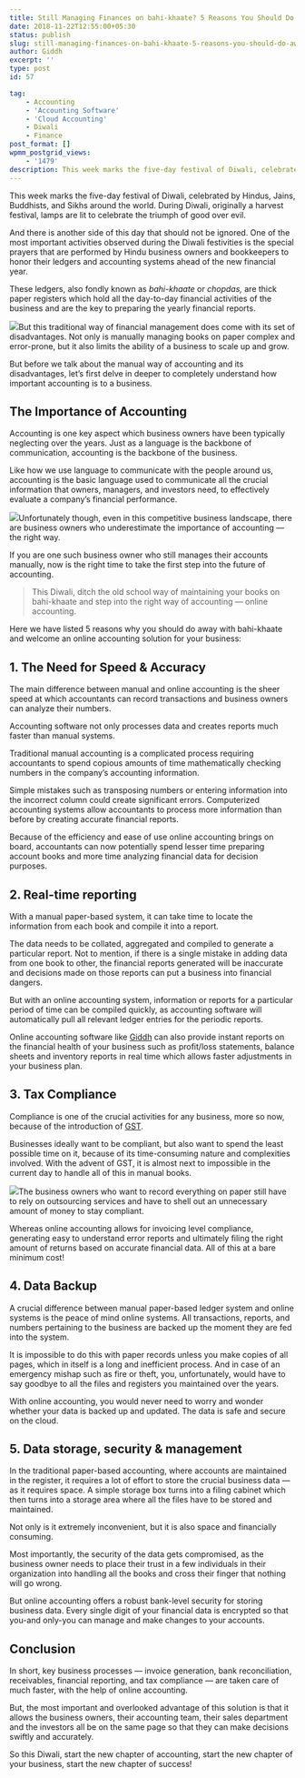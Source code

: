 ```yaml
---
title: Still Managing Finances on bahi-khaate? 5 Reasons You Should Do Away With Manual Accounting This Diwali (And What To Do Instead.)
date: 2018-11-22T12:55:00+05:30
status: publish
slug: still-managing-finances-on-bahi-khaate-5-reasons-you-should-do-away-with-manual-accounting-this-diwali-and-what-to-do-instead
author: Giddh
excerpt: ''
type: post
id: 57

tag:
    - Accounting
    - 'Accounting Software'
    - 'Cloud Accounting'
    - Diwali
    - Finance
post_format: []
wpmm_postgrid_views:
    - '1479'
description: This week marks the five-day festival of Diwali, celebrated by Hindus, Jains, Buddhists, and Sikhs around the world. During Diwali, 
---
```

This week marks the five-day festival of Diwali, celebrated by Hindus, Jains, Buddhists, and Sikhs around the world. During Diwali, originally a harvest festival, lamps are lit to celebrate the triumph of good over evil.

And there is another side of this day that should not be ignored. One of the most important activities observed during the Diwali festivities is the special prayers that are performed by Hindu business owners and bookkeepers to honor their ledgers and accounting systems ahead of the new financial year.

These ledgers, also fondly known as *bahi-khaate* or *chopdas,* are thick paper registers which hold all the day-to-day financial activities of the business and are the key to preparing the yearly financial reports.

<img class="wp-block-image size-large is-style-default" src = "https://miro.medium.com/max/880/1*9mej6KEXHoZIN8aXMb9HYQ.jpeg" />But this traditional way of financial management does come with its set of disadvantages. Not only is manually managing books on paper complex and error-prone, but it also limits the ability of a business to scale up and grow.

But before we talk about the manual way of accounting and its disadvantages, let’s first delve in deeper to completely understand how important accounting is to a business.

The Importance of Accounting
----------------------------

Accounting is one key aspect which business owners have been typically neglecting over the years. Just as a language is the backbone of communication, accounting is the backbone of the business.

Like how we use language to communicate with the people around us, accounting is the basic language used to communicate all the crucial information that owners, managers, and investors need, to effectively evaluate a company’s financial performance.

<img class="wp-block-image size-large" src = "https://miro.medium.com/max/1126/1*_CYnhUUfJtQWaf4-4Meofw.jpeg" />Unfortunately though, even in this competitive business landscape, there are business owners who underestimate the importance of accounting — the right way.

If you are one such business owner who still manages their accounts manually, now is the right time to take the first step into the future of accounting.

> This Diwali, ditch the old school way of maintaining your books on bahi-khaate and step into the right way of accounting — online accounting.

Here we have listed 5 reasons why you should do away with bahi-khaate and welcome an online accounting solution for your business:

**1. The Need for Speed &amp; Accuracy**
----------------------------------------

The main difference between manual and online accounting is the sheer speed at which accountants can record transactions and business owners can analyze their numbers.

Accounting software not only processes data and creates reports much faster than manual systems.

Traditional manual accounting is a complicated process requiring accountants to spend copious amounts of time mathematically checking numbers in the company’s accounting information.

Simple mistakes such as transposing numbers or entering information into the incorrect column could create significant errors. Computerized accounting systems allow accountants to process more information than before by creating accurate financial reports.

Because of the efficiency and ease of use online accounting brings on board, accountants can now potentially spend lesser time preparing account books and more time analyzing financial data for decision purposes.

**2. Real-time reporting**
--------------------------

With a manual paper-based system, it can take time to locate the information from each book and compile it into a report.

The data needs to be collated, aggregated and compiled to generate a particular report. Not to mention, if there is a single mistake in adding data from one book to other, the financial reports generated will be inaccurate and decisions made on those reports can put a business into financial dangers.

But with an online accounting system, information or reports for a particular period of time can be compiled quickly, as accounting software will automatically pull all relevant ledger entries for the periodic reports.

Online accounting software like [Giddh](https://giddh.com/) can also provide instant reports on the financial health of your business such as profit/loss statements, balance sheets and inventory reports in real time which allows faster adjustments in your business plan.

**3. Tax Compliance**
---------------------

Compliance is one of the crucial activities for any business, more so now, because of the introduction of [GST](https://giddh.com/gst).

Businesses ideally want to be compliant, but also want to spend the least possible time on it, because of its time-consuming nature and complexities involved. With the advent of GST, it is almost next to impossible in the current day to handle all of this in manual books.

<img class="wp-block-image size-large" src = "https://miro.medium.com/max/726/1*JKvE-WOsF8y4jiRynoVZVA.jpeg" />The business owners who want to record everything on paper still have to rely on outsourcing services and have to shell out an unnecessary amount of money to stay compliant.

Whereas online accounting allows for invoicing level compliance, generating easy to understand error reports and ultimately filing the right amount of returns based on accurate financial data. All of this at a bare minimum cost!

**4. Data Backup**
------------------

A crucial difference between manual paper-based ledger system and online systems is the peace of mind online systems. All transactions, reports, and numbers pertaining to the business are backed up the moment they are fed into the system.

It is impossible to do this with paper records unless you make copies of all pages, which in itself is a long and inefficient process. And in case of an emergency mishap such as fire or theft, you, unfortunately, would have to say goodbye to all the files and registers you maintained over the years.

With online accounting, you would never need to worry and wonder whether your data is backed up and updated. The data is safe and secure on the cloud.

**5. Data storage, security &amp; management**
----------------------------------------------

In the traditional paper-based accounting, where accounts are maintained in the register, it requires a lot of effort to store the crucial business data — as it requires space. A simple storage box turns into a filing cabinet which then turns into a storage area where all the files have to be stored and maintained.

Not only is it extremely inconvenient, but it is also space and financially consuming.

Most importantly, the security of the data gets compromised, as the business owner needs to place their trust in a few individuals in their organization into handling all the books and cross their finger that nothing will go wrong.

But online accounting offers a robust bank-level security for storing business data. Every single digit of your financial data is encrypted so that you-and only-you can manage and make changes to your accounts.

**Conclusion**
--------------

In short, key business processes — invoice generation, bank reconciliation, receivables, financial reporting, and tax compliance — are taken care of much faster, with the help of online accounting.

But, the most important and overlooked advantage of this solution is that it allows the business owners, their accounting team, their sales department and the investors all be on the same page so that they can make decisions swiftly and accurately.

So this Diwali, start the new chapter of accounting, start the new chapter of your business, start the new chapter of success!